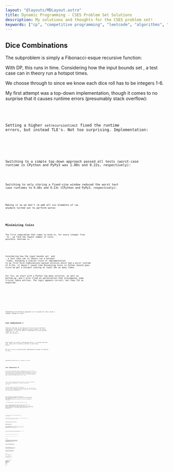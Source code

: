 ```yaml
---
layout: "@layouts/MDLayout.astro"
title: Dynamic Programming - CSES Problem Set Solutions
description: My solutions and thoughts for the CSES problem set!
keywords: ["cp", "competitive programming", "leetcode", "algorithms", "data structures"]
---
```








<Intro />


## Dice Combinations <Spec href="https://cses.fi/problemset/task/1633" cdate="2024-03-13" />

The subproblem is simply a Fibonacci-esque recursive function:

<GatherLatex code="
    F_{<0} = 0
    \qquad
    F_0 = 1
    \\
    F_n = F_{n-1} + F_{n-2} + F_{n-3} + F_{n-4} + F_{n-5} + F_{n-6}
    \quad\text{for}\quad n > 0
" />

With DP, this runs in <Eq code="O(n)" /> time. Considering how the input bounds set <Eq code="n \le {10}^6" />, a test case can in theory run a hotspot <Eq code="6 \times {10}^6" /> times.

We choose <Eq code="F_{n-1}" /> through to <Eq code="F_{n-6}" /> since we know each dice roll has to be integers 1-6.

My first attempt was a top-down implementation, though it comes to no surprise that it causes runtime errors (presumably stack overflow):


<SpoilerBlock buttonLabel="Failed Python Solution (Stack Overflow)">
    <Code code={SolDiceCombinations01} lang="py" />
</SpoilerBlock>

Setting a higher `setrecursionlimit` fixed the runtime errors, but instead TLE's. Not too surprising. Implementation:


<SpoilerBlock buttonLabel="Failed Python Solution (TLE)">
    <Code code={SolDiceCombinations02} lang="py" />
</SpoilerBlock>

Switching to a simple top-down approach passed all tests (worst-case runtime in CPython and PyPy3 was 1.00s and 0.22s, respectively):


<Code code={SolDiceCombinations03} lang="py" />

Switching to only storing a fixed-size window reduced the worst test case runtimes to 0.44s and 0.13s (CPython and PyPy3, respectively):


<Code code={SolDiceCombinations04} lang="py" />

Making it so we don't re-add all six elements of `tab` anymore turned out to perform worse:


<Code code={SolDiceCombinations05} lang="py" />


## Minimizing Coins <Spec href="https://cses.fi/problemset/task/1634" cdate="2024-03-31" />

The first subproblem that comes to mind is, for every integer from <Eq code="0" /> to <Eq code="x" />, we find the fewest number of coins possible. Runtime is <Eq code="O(xn)" />:

<DisplayLatex code="
    C = \braces{c_0, \dots, c_{n-1}} = \text{set of all coin values}
" />
<GatherLatex code="
    F_{<0} = \infty
    \qquad
    F_0 = 0
    \\
    F_x = \min_{c \in C}\parens{
        F_{x - c}
    } + 1
    \quad\text{for}\quad x > 0
" />

Considering how the input bounds set <Eq code="n \le 100" /> and <Eq code="x \le {10}^6" />, a test case can in theory run a hotspot <Eq code="{10}^8" /> times. Assuming a similar style of implementation to my first Dice Combinations passed solution which had a worst runtime of 0.22s, it doesn't sound like Minimizing Coins in Python should pass since we get a hotspot running at least 10x as many times.

For fun, we start with a Python top-down solution, as well as bottom-up, and I also tried an optimization that precomputes some trivial table entries. The logic appears correct, but they TLE as expected:


<SpoilerBlock buttonLabel="Failed Python Top-Down Solution (TLE)">
    <Code code={SolMinimizingCoins01} lang="py" />
</SpoilerBlock>

<SpoilerBlock buttonLabel="Failed Python Bottom-Up Solution (TLE)">
    <Code code={SolMinimizingCoins02} lang="py" />
</SpoilerBlock>

<SpoilerBlock buttonLabel="Failed Python Bottom-Up Solution With Optimization (TLE)">
    <Code code={SolMinimizingCoins03} lang="py" />
</SpoilerBlock>

Implementing the bottom-up approach in C++ passed all tests (with a longest runtime of 0.15s):


<Code code={SolMinimizingCoins05} lang="cpp" />


## Coin Combinations I <Spec href="https://cses.fi/problemset/task/1635" cdate="2024-04-01" />

Different orderings of the same set of coins count as different combinations, which makes subproblem selection easier. My chosen subproblem is to find the number of combinations for each possible target sum <Eq code="0" /> to <Eq code="x" />. For <Eq code="n" /> coins, the runtime is <Eq code="O(xn)" />:

<DisplayLatex code="
    C = \braces{c_0, \dots, c_{n-1}} = \text{set of all coin values}
" />
<GatherLatex code="
    F_{<0} = 0
    \qquad
    F_0 = 1
    \\
    F_x = \sum_{c \in C}{
        F_{x - c}
    }
    \quad\text{for}\quad x > 0
" />

Input bounds are similar to Minimizing Coins, so a hotspot possibly runs <Eq code="{10}^8" /> times, and is similarly unlikely to pass using Python.

But let's write a top-down Python implementation anyway! As expected, it TLE's:


<SpoilerBlock buttonLabel="Failed Python Top-Down Solution (TLE)">
    <Code code={SolCoinCombinationsI01} lang="py" />
</SpoilerBlock>

Implementing bottom-up in C++ passes all tests:


<Code code={SolCoinCombinationsI02} lang="cpp" />


## Coin Combinations II <Spec href="https://cses.fi/problemset/task/1636" cdate="2024-04-01" />

If we used the strategy from Coin Combinations I, we run into the problem of needing to avoid double-counting combinations. To deal with this, maybe we need a two-dimensional table: one dimension for coin value, and another dimension for coin sum. The following subproblem comes to mind, which may naively run in <Eq code="O(x^2 n)" /> time:

<DisplayLatex code="
    C = \braces{c_1, \dots, c_n} = \text{set of all coin values}
" />
<GatherLatex code="
    F\brackets{0, x} =
    \begin{cases}
        1 \quad& x = 0 \\
        0 \quad& \text{otherwise}
    \end{cases}
    \\
    F\brackets{i, x} =
    \sum_{j = 0}^{\infty}{
        F\brackets{i - 1, x - j c_i}
    }
    \quad\text{for}\quad i > 0
" />

I say "naively" because there may be a way to cut that runtime to <Eq code="O(xn)" /> with a clever optimization. I'll get to my idea for that later.

I am very certain <Eq code="O(x^2 n)" /> will TLE, but I made a top-down Python implementation anyway just for fun. It passes some tests, but TLE's everything else. Good to know that we're not getting any wrong answers! Implementation:


<SpoilerBlock buttonLabel="Failed Python Top-Down Solution (TLE)">
    <Code code={SolCoinCombinationsII01} lang="py" />
</SpoilerBlock>

Let's have a look at my <Eq code="O(xn)" /> idea now. I'd use the same subproblem and implement it bottom-up, but I'd fill up the table with the help of an accumulator, which should let me avoid doing the whole <Eq code="\sum_{j=0}^{\infty}" /> summation in <Eq code="O(x)" /> time each time. Instead, the accumulator calculates this summation in <Eq code="O(1)" /> on average.

It's probably easier to just see how this works in code.

My first implementation works perfectly fine on my computer, but causes weird `RUNTIME ERROR`s on some test cases when I submit to CSES. I have a screenshot included in the spoiler block below. My code provides the correct answers when I run them on my computer, and none of them TLE, so... I'm not sure what's going on. Full implementation:


<SpoilerBlock buttonLabel="Failed C++ Bottom-Up Solution, Weird Runtime Error?">
    <Code code={SolCoinCombinationsII02} lang="cpp" />
    <FiguresBlock>
        <FigImg src={SolCoinCombinationsII02TestResults} alt="Submission test results for my first C++ optimized bottom-up solution." />
    </FiguresBlock>
</SpoilerBlock>

*(If anyone knows why I'm getting `RUNTIME ERROR`, I'd love to know!)*

I improved on this solution by changing to a more space-efficient 1D vector, which did pass all test cases:


<Code code={SolCoinCombinationsII04} lang="cpp" />

<Todo>Were the `RUNTIME ERROR`s to do with the way I implemented the 2D table as 2D vectors?</Todo>


## Removing Digits <Spec href="https://cses.fi/problemset/task/1637" cdate="2024-04-03" />

The first subproblem that comes to mind finds the minimum number of steps for each number from <Eq code="0" /> to <Eq code="n" />. It runs in <Eq code="O(n \log_{10} n)" /> since there are <Eq code="O(n)" /> entries in the 1D table, and at each entry, you check every decimal digit (which is <Eq code="O(\log_{10} n)" />). The subproblem written out:

<DisplayLatex code="
    n = \text{input number}
" />
<GatherLatex code="
    F_0 = 0
    \\
    F_n = \min_{d \in D\parens{n}}\parens{
        F_{n - d}
    } + 1
    \quad\text{for}\quad x > 0
" />
<DisplayLatex code="
    \text{where } D\parens{n} = \text{all decimal digits of } n \text{ except } 0
" />

For fun, I started with a Python top-down implementation, which TLE's as expected, but also didn't give any wrong answers:


<SpoilerBlock buttonLabel="Failed Python Top-Down Solution (TLE)">
    <Code code={SolRemovingDigits01} lang="py" />
</SpoilerBlock>

My bottom-up implementation in Python passed all tests:


<Code code={SolRemovingDigits02} lang="py" />

It also passed all tests when I used string conversion to get the digits:


<Code code={SolRemovingDigits03} lang="py" />


## Grid Paths <Spec href="https://cses.fi/problemset/task/1638" cdate="2024-04-03" />

The fact that paths can only move in one direction makes this problem so much easier since you don't have to worry about paths backtracking. The first subproblem that comes to mind is to, at each cell in the grid, you add up how many paths can come from above with how many paths can come from the left. It runs in <Eq code="O(n^2)" /> (or more usefully, <Eq code="O(N)" /> for <Eq code="N" /> total cells in the grid):

<GatherLatex code="
    G\brackets{i, j} \in \braces{\texttt{EMPTY}, \texttt{TRAP}}
" />
<GatherLatex code="
    F\brackets{i, j} =
    \begin{cases}
        0
        \quad&
            \parens{i < 0}
            \lor \parens{j < 0}
            \lor \parens{G\brackets{i, j} = \texttt{TRAP}}
        \\
        F\brackets{i - 1, j} + F\brackets{i, j - 1}
        \quad& \text{otherwise}
    \end{cases}
" />

Surprisingly, a Python top-down implementation using `@functools.cache` (and running on CPython3) almost passed, but TLE'd on only 2 out of the 15 test cases:


<SpoilerBlock buttonLabel="Failed Python Top-Down Solution (TLE)">
    <Code code={SolGridPaths01} lang="py" />
</SpoilerBlock>

It took 0.99s for one of the passed <Eq code="1000 \times 1000" /> test cases, which indicates to me that not only should Python be feasible, but Python top-down is likely to be feasible as well if I can lower the overhead. And indeed it did pass, although the code isn't quite that nice since I'm implementing my own memoization:


<Code code={SolGridPaths03} lang="py" />

My bottom-up implementation is also a bit obscured since I used some tricks to avoid adding if-statements to the main loop (and therefore unnecessary overhead). Here, I pad the grid with an extra row and column (on the top and left sides) so that we automatically get zeroes for paths that try to come from outside of the grid. Implementation:


<Code code={SolGridPaths04} lang="py" />


## Book Shop <Spec href="https://cses.fi/problemset/task/1158" cdate="2024-04-03" />

This is the classic *0-1 knapsack problem*, which I've already done a very detailed writeup on ([here](http://localhost:3000/c/notes/dsa/dynamic-programming/#0-1-knapsack-problem)), so unfortunately, I've already been very thoroughly spoiled on this problem.

The subproblem has two dimensions: "the current book", and current max cost of currently selected books (from <Eq code="0" /> to <Eq code="x" />). At each "current book" (and corresponding current max cost), we find out what the best possible number of pages is whether or not we purchase the current book. It runs in <Eq code="O(nx)" />:

<DisplayLatex code="
    \braces{\parens{c_1, p_1}, \dots, \parens{c_n, p_n}} = \text{costs and number of pages}
" />
<DisplayLatex code="
    F\brackets{i, x} =
    \begin{cases}
        {\displaystyle
            \vphantom{\sum}
            -\infty
        }
        \quad& x < 0
        \\
        {\displaystyle
            \vphantom{\sum}
            0
        }
        \quad& \parens{x \ge 0} \land \parens{i = 0}
        \\
        {\displaystyle
            \max\parens{
                \vphantom{\sum}
                F\brackets{i - 1, x - c_i} + p_i,
                F\brackets{i - 1, x}
            }
        }
        \quad& \text{otherwise}
    \end{cases}
" />

My first top-down Python implementation TLE'd as I expected:


<SpoilerBlock buttonLabel="Failed Python Top-Down Solution (TLE)">
    <Code code={SolBookShop01} lang="py" />
</SpoilerBlock>

Implementing bottom-up Python with a full <Eq code="O(nx)" />-sized table caused many `RUNTIME ERROR` results, but they otherwise gave me correct answers on my computer (albeit very slowly):


<SpoilerBlock buttonLabel="Failed Python Bottom-Up Solution With Full Table (TLE)">
    <Code code={SolBookShop02} lang="py" />
</SpoilerBlock>

My more optimized bottom-up Python implementation that instead uses a <Eq code="O(x)" />-sized table TLE'd, even on PyPy3:


<SpoilerBlock buttonLabel="Failed Python Bottom-Up Solution With Smaller Table (TLE)">
    <Code code={SolBookShop04} lang="py" />
</SpoilerBlock>

Reimplementing this optimized bottom-up solution in C++ passes all tests with a worst runtime of only 0.15s:


<Code code={SolBookShop05} lang="cpp" />


## Array Description <Spec href="https://cses.fi/problemset/task/1746/" cdate="2024-04-03" />

The first subproblem that comes to mind has two dimensions: current position in the array description, and candidate value for the position. At each position, we simply count the number of possible "paths" coming from the start of the array. The runtime is <Eq code="O(nm)" />.

What I mean by "path" is, let's pretend that the beginning of the array (index 0) is known to be the value 5. From index 0, we might be able to "walk" to three different positions in index 1: \{index 1, value 4\}, \{index 1, value 5\}, and \{index 1, value 6\}. We say that there are valid "paths" from the beginning of the array to these three positions. These paths may extend all the way through the array, constrained by the known array values.

<p><Todo>I should illustrate what I mean by a "path".</Todo></p>

The subproblem written out:

<GatherLatex code="
    m = \text{upper bound for array values}
    \\
    \braces{a_0, \dots, a_{n - 1}} = \text{the array description}
" />
<DisplayLatex code="
    F\brackets{i, v} =
    \begin{cases}
        \displaystyle
        \vphantom{\sum_{A}^A}
        \begin{array}{l}
            1
        \end{array}
        \quad& \parens{0 < v \le m} \land \parens{a_0 \in \braces{0, v}} \land \parens{i = 0}
        \\
        \displaystyle
        \begin{array}{l}
            F\brackets{i - 1, v} \\
            \quad + F\brackets{i - 1, v - 1} \\
            \quad + F\brackets{i - 1, v + 1}
        \end{array}
        \quad& \parens{0 < v \le m} \land \parens{a_0 \in \braces{0, v}} \land \parens{i > 0}
        \\
        \displaystyle
        \vphantom{\sum_{A}^A}
        \begin{array}{l}
            0
        \end{array}
        \quad& \text{otherwise}
    \end{cases}
" />
<DisplayLatex code="
    \text{solution} = \sum_{v = 1}^m F\brackets{n - 1, v}
" />

A top-down implementation in Python TLE'd, but otherwise gave no wrong answers:


<SpoilerBlock buttonLabel="Failed Python Top-Down Solution (TLE)">
    <Code code={SolArrayDescription01} lang="py" />
</SpoilerBlock>

Changing to a bottom-up with a full <Eq code="O(nm)" /> sized table passed all tests with a PyPy3 worst-case runtime of 0.33s:


<Code code={SolArrayDescription02} lang="py" />

Improving on the bottom-up solution by switching to an <Eq code="O(m)" /> table also passed, but now with a PyPy3 worst-case runtime of 0.13s:


<SpoilerBlock buttonLabel="Alternative Python Bottom-Up Solution With O(m) Table (TLE)">
    <Code code={SolArrayDescription03} lang="py" />
</SpoilerBlock>


## Counting Towers <Spec href="https://cses.fi/problemset/task/2413" cdate="2024-04-04" />

This one's a hard one! But also a fun one! Let's start by enumerating some simple examples to get a feel for how this works:

```
n=1  --> solution=2

AB  AA
```
```
n=2  --> solution=8

CD       AB  BA  AB
AB       AC  CA  AB

AA       AA  BC  AA
AA       BC  AA  BB
```

The first idea that comes to mind is to try a subproblem with two dimensions: the <Eq code="x" /> and <Eq code="y" /> coordinates of the top-right of the tower, where the bottom-left corner is at coordinates <Eq code="\parens{0, 0}" />. Let's call this subproblem <Eq code="F\brackets{x, y}" />. <Eq code="x" /> is the column index while <Eq code="y" /> is the row index. However, it doesn't work well:

<SpoilerBlock buttonLabel="explanation of this failed idea">
We expect <Eq code="F\brackets{0, 0} = 1" /> since the only possible tower is a single <Eq code="1 \times 1" /> block.

We expect <Eq code="F\brackets{1, 0} = 2" /> since it's the <Eq code="n = 1" /> case. Perhaps we should try calculating every possible block that contains coordinates <Eq code="\parens{1, 0}" />? Let's try sketching it out:

```
(Apologies if this is hard to understand, but hopefully it'll be clear
by the time you also see the F[1, 1] example.)

There are two cases of blocks that contain (1, 0):

    ?A   AA

The first case can only be the tower:

    BA

Therefore, the first case shows one possible tower.

The second case is trivially just the entire tower being a single block,
therefore it also shows only one tower.

Therefore, there are two possible towers for F[1, 0].
```

Let's also try <Eq code="F\brackets{1, 1}" />, which is the <Eq code="n = 2" /> case:

```
There are four cases to consider:

    ?A   AA   ?A   AA
    ??   ??   ?A   AA

Case 1 has 3 combinations:

    BA   BA  BA
    CD   BD  DD

Case 2 has 2 combinations:

    AA   AA
    BC   BB

Case 3 has 2 combinations:

    BA   BA
    CA   BA

Case 4 trivially only has the one combination:

    AA
    AA

Therefore, there are 8 possible towers for F[1, 1].
```

And let's also try <Eq code="F\brackets{1, 2}" />:

```
n=3

case 1 has 1 combination:
XX
XX
XX

case 2 has 2 combinations:
XX       XX XX
XX  -->  XX XX
??       AB AA

case 3 has 8 combinations:
XX       XX   XX XX XX   XX   XX XX XX   (These are all similar
??  -->  CD   AB BA AB   AA   AA BC AA   to n=1.)
??       AB   AC CA AB   AA   BC AA BB

case 4 has 4 combinations:
?X       AX AX CX AX
?X  -->  BX AX AX AX
?X       CX CX AX AX

case 5 has 6 combinations:
?X       AX   AX BX BX   AX   AX
?X  -->  BX   AX AX CX   AX   AX
??       CD   CD AD AA   BB   AB

case 6 has 12 combinations:
?X       YX   YX YX YX   YX   YX YX YX   (This row is all
??  -->  CD   AB BA AB   AA   AA BC AA   similar to case 3.)
??       AB   AC CA AB   AA   BC AA BB

         YX YX YX        YX
         YD YB YA        YX
         AB AA BA        YA


Therefore, there are 33 possible towers for F[1, 2].
```

So how might we calculate each cases of <Eq code="F\brackets{1, 2}" />?

The first thing that comes to mind is to try breaking it down into three calculations. Let's try Case 6 as an example. Case 6 might be seen as a combination of three cases: <Eq code="F\brackets{0, 2}" />, <Eq code="F\brackets{1, 1}" />, and <Eq code="F\brackets{0, 1}" />:

```
F[0, 2]  |  F[1, 1]  |  F[0, 1]
         |           |
   ?     |           |
   ?     |     ??    |     ?
   ?     |     ??    |     ?
         |           |
4 combs. | 8 combs.  | 2 combs.
```

<AlignLatex code="
    F\brackets{0, 2} + F\brackets{1, 1} - F\brackets{0, 1}
    &= 4 + 8 - 2
    \\
    &= 10 \ne 12
" />

I also tried out:

<AlignLatex code="
    F\brackets{0, 2} + F\brackets{1, 1}
    &= 4 + 8
    \\
    &= 12
" />

But this doesn't generalize well. For example:

```
The case to consider:

    ?A
    ??

This would be F[0, 1] + F[1, 0] = 2 + 2 = 4

But we have already seen that this case should only have 3 combinations.
```

I'm still not sure how to make this idea work, so let's move on to something different.
</SpoilerBlock>


<SpoilerBlock buttonLabel="Failed Python Top-Down Solution (Wrong Answers)">
    <Code code={SolCountingTowers01} lang="py" />
</SpoilerBlock>

The next idea that comes to mind is also two dimensions, with one dimension for height of the left side, and one for the right side. It naively sounds like it should perform poorly at <Eq code="O(n^2)" /> where <Eq code="n \le {10}^6" />, but maybe we can apply the same trick as Coin Combinations II where we use an accumulator?

Let's start by visualizing what's going on then formalizing the subproblem:

```
Case 1: Both sides same level
        We arbitrarily pick the top-right block to be fixed.

   F[3,3] = F[3,2] + F[3,1] + F[3,0] + F[2,2] + F[1,1] + F[0,0]

     ??       ?        ?        ?
     ??   =   ??   +   ?    +   ?    +   ??   +        +
     ??       ??       ??       ?        ??       ??

Case 2: Left side is taller
        We pick the tallest block to be fixed.

   F[3,2] = F[2,2] + F[1,2] + F[0,2]

     ?
     ??   =   ??   +    ?   +    ?
     ??       ??       ??        ?

Case 3: Right side is taller
        We just mirror it.

   F[2,3] = F[3,2]

      ?       ?
     ??   =   ??
     ??       ??
```

Writing out the subproblem:

<DisplayLatex code="
    F\brackets{a, b} =
    \begin{cases}
        \displaystyle
        \vphantom{\sum_{A}^A}
        \begin{array}{l}
            1
        \end{array}
        \quad& \parens{a = b = 0}
        \\
        \displaystyle
        \vphantom{\sum_{A}^A}
        \begin{array}{l}
            \displaystyle
            \sum_{x = 0}^{b - 1}\parens{\vphantom{\sum} F\brackets{a, x} + F\brackets{x, x}}
        \end{array}
        \quad& \parens{a = b \ne 0}
        \\
        \displaystyle
        \vphantom{\sum_{A}^A}
        \begin{array}{l}
            F\brackets{b, a}
        \end{array}
        \quad& \parens{a < b \ne 0}
        \\
        \displaystyle
        \vphantom{\sum_{A}^A}
        \begin{array}{l}
            \displaystyle
            \sum_{x = 0}^{a - 1}{F\brackets{x, b}}
        \end{array}
        \quad& \parens{b < a \ne 0}
    \end{cases}
" />

I made a naive top-down Python implementation and ran it against the example and it passed! However, it was really, really, terribly slow. Implementation:


<SpoilerBlock buttonLabel="Failed Python Top-Down Solution (Extremely Slow)">
    <Code code={SolCountingTowers02} lang="py" />
</SpoilerBlock>

In an attempt to optimize, I tried expanding some calculations to get a feel for what we might build accumulators for. However, I found nothing. Here's what I tried:

<SpoilerBlock buttonLabel="Full Working">
<AlignLatex code="
    F\brackets{1, 1}
    &= F\brackets{1, 0} + F\brackets{0, 0}
" />
<AlignLatex code="
    F\brackets{2, 2}
    &= F\brackets{2, 1} + F\brackets{1, 1}
    \\
    &\qquad + F\brackets{2, 0} + F\brackets{0, 0}
    \\
    &= \parens{F\brackets{1, 1} + F\brackets{0, 1}} + F\brackets{1, 1}
    \\
    &\qquad + \parens{F\brackets{1, 0} + F\brackets{0, 0}} + F\brackets{0, 0}
    \\
    &= 2 F\brackets{1, 1} + 2 F\brackets{0, 0} + 2 F\brackets{1, 0}
" />
<AlignLatex code="
    F\brackets{3, 3}
    &= F\brackets{3, 2} + F\brackets{2, 2}
    \\
    &\qquad + F\brackets{3, 1} + F\brackets{1, 1}
    \\
    &\qquad + F\brackets{3, 0} + F\brackets{0, 0}
    \\
    &= \parens{F\brackets{2, 2} + F\brackets{1, 2} + F\brackets{0, 2}} + F\brackets{2, 2}
    \\
    &\qquad + \parens{F\brackets{2, 1} + F\brackets{1, 1} + F\brackets{0, 1}} + F\brackets{1, 1}
    \\
    &\qquad + \parens{F\brackets{2, 0} + F\brackets{1, 0} + F\brackets{0, 0}} + F\brackets{0, 0}
    \\
    &= 2 F\brackets{2, 1} + 2 F\brackets{2, 2} + 2 F\brackets{2, 0}
    \\
    &\qquad + 2 F\brackets{1, 1} + 2 F\brackets{1, 0}
    \\
    &\qquad + 2 F\brackets{0, 0}
    \\
    &= 2 \parens{F\brackets{1, 1} + F\brackets{0, 1}} + 2 F\brackets{2, 2} + 2 F\brackets{2, 0}
    \\
    &\qquad + 2 F\brackets{1, 1} + 2 F\brackets{1, 0}
    \\
    &\qquad + 2 F\brackets{0, 0}
    \\
    &= 2 F\brackets{2, 2} + 2 F\brackets{2, 0}
    \\
    &\qquad + 4 F\brackets{1, 1} + 4 F\brackets{1, 0}
    \\
    &\qquad + 2 F\brackets{0, 0}
" />
<AlignLatex code="
    F\brackets{4, 4}
    &= F\brackets{4, 3} + F\brackets{3, 3}
    \\
    &\qquad + F\brackets{4, 2} + F\brackets{2, 2}
    \\
    &\qquad + F\brackets{4, 1} + F\brackets{1, 1}
    \\
    &\qquad + F\brackets{4, 0} + F\brackets{0, 0}
    \\
    &= \parens{F\brackets{3, 3} + F\brackets{2, 3} + F\brackets{1, 3} + F\brackets{0, 3}}
    + F\brackets{3, 3}
    \\
    &\qquad + \parens{F\brackets{3, 2} + F\brackets{2, 2} + F\brackets{1, 2} + F\brackets{0, 2}}
    + F\brackets{2, 2}
    \\
    &\qquad + \parens{F\brackets{3, 1} + F\brackets{2, 1} + F\brackets{1, 1} + F\brackets{0, 1}}
    + F\brackets{1, 1}
    \\
    &\qquad + \parens{F\brackets{3, 0} + F\brackets{2, 0} + F\brackets{1, 0} + F\brackets{0, 0}}
    + F\brackets{0, 0}
    \\
    &= \parens{F\brackets{3, 2} + F\brackets{3, 1} + F\brackets{3, 0}}
    + 2 F\brackets{3, 3}
    \\
    &\qquad + \parens{F\brackets{3, 2} + F\brackets{2, 1} + F\brackets{2, 0}}
    + 2 F\brackets{2, 2}
    \\
    &\qquad + \parens{F\brackets{3, 1} + F\brackets{2, 1} + F\brackets{1, 0}}
    + 2 F\brackets{1, 1}
    \\
    &\qquad + \parens{F\brackets{3, 0} + F\brackets{2, 0} + F\brackets{1, 0}}
    + 2 F\brackets{0, 0}
    \\
    &= 2 F\brackets{3, 3} + 2 F\brackets{3, 2} + 2 F\brackets{3, 1} + 2 F\brackets{3, 0}
    \\
    &\qquad + 2 F\brackets{2, 2} + 2 F\brackets{2, 1} + 2 F\brackets{2, 0}
    \\
    &\qquad + 2 F\brackets{1, 1} + 2 F\brackets{1, 0}
    \\
    &\qquad + 2 F\brackets{0, 0}
    \\
    &= 2 F\brackets{3, 3}
    + 2 \parens{F\brackets{2, 2} + F\brackets{2, 1} + F\brackets{2, 0}}
    + 2 \parens{F\brackets{2, 1} + F\brackets{1, 1} + F\brackets{1, 0}}
    + 2 F\brackets{3, 0}
    \\
    &\qquad + 2 F\brackets{2, 2}
    + 2 \parens{F\brackets{1, 1} + F\brackets{1, 0}}
    + 2 F\brackets{2, 0}
    \\
    &\qquad + 2 F\brackets{1, 1} + 2 F\brackets{1, 0}
    \\
    &\qquad + 2 F\brackets{0, 0}
    \\
    &= 2 F\brackets{3, 3}
    + 4 \parens{F\brackets{2, 1}}
    + 2 F\brackets{3, 0}
    \\
    &\qquad + 4 F\brackets{2, 2}
    + 4 F\brackets{2, 0}
    \\
    &\qquad + 6 F\brackets{1, 1} + 6 F\brackets{1, 0}
    \\
    &\qquad + 2 F\brackets{0, 0}
    \\
    &= 2 F\brackets{3, 3}
    + 4 \parens{F\brackets{1, 1} + F\brackets{1, 0}}
    + 2 F\brackets{3, 0}
    \\
    &\qquad + 4 F\brackets{2, 2}
    + 4 F\brackets{2, 0}
    \\
    &\qquad + 6 F\brackets{1, 1} + 6 F\brackets{1, 0}
    \\
    &\qquad + 2 F\brackets{0, 0}
    \\
    &= 2 F\brackets{3, 3} + 2 F\brackets{3, 0}
    \\
    &\qquad + 4 F\brackets{2, 2} + 4 F\brackets{2, 0}
    \\
    &\qquad + 10 F\brackets{1, 1} + 10 F\brackets{1, 0}
    \\
    &\qquad + 2 F\brackets{0, 0}
" />
</SpoilerBlock>

<AlignLatex code="
    F\brackets{1, 1}
    &= F\brackets{1, 0} + F\brackets{0, 0}
" />
<AlignLatex code="
    F\brackets{2, 2}
    &= 2 F\brackets{1, 1} + 2 F\brackets{0, 0} + 2 F\brackets{1, 0}
" />
<AlignLatex code="
    F\brackets{3, 3}
    &= 2 F\brackets{2, 2} + 2 F\brackets{2, 0}
    \\
    &\qquad + 4 F\brackets{1, 1} + 4 F\brackets{1, 0}
    \\
    &\qquad + 2 F\brackets{0, 0}
" />
<AlignLatex code="
    F\brackets{4, 4}
    &= 2 F\brackets{3, 3} + 2 F\brackets{3, 0}
    \\
    &\qquad + 4 F\brackets{2, 2} + 4 F\brackets{2, 0}
    \\
    &\qquad + 10 F\brackets{1, 1} + 10 F\brackets{1, 0}
    \\
    &\qquad + 2 F\brackets{0, 0}
" />

I also tried expanding out the <Eq code="F\brackets{x, 0}" />'s:

<SpoilerBlock buttonLabel="Full Working">
<AlignLatex code="
    F\brackets{2, 2}
    &= 2 F\brackets{1, 1} + 2 F\brackets{0, 0} + 2 F\brackets{0, 0}
    \\
    &= 2 F\brackets{1, 1} + 4 F\brackets{0, 0}
" />
<AlignLatex code="
    F\brackets{3, 3}
    &= 2 F\brackets{2, 2} + 2 \parens{F\brackets{1, 0} + F\brackets{0, 0}}
    \\
    &\qquad + 4 F\brackets{1, 1} + 4 F\brackets{1, 0}
    \\
    &\qquad + 2 F\brackets{0, 0}
    \\
    &= 2 F\brackets{2, 2}
    \\
    &\qquad + 4 F\brackets{1, 1} + 6 F\brackets{1, 0}
    \\
    &\qquad + 4 F\brackets{0, 0}
    \\
    &= 2 F\brackets{2, 2} + 4 F\brackets{1, 1} + 10 F\brackets{0, 0}
" />
<AlignLatex code="
    F\brackets{4, 4}
    &= 2 F\brackets{3, 3} + 2 \parens{F\brackets{2, 0} + F\brackets{1, 0} + F\brackets{0, 0}}
    \\
    &\qquad + 4 F\brackets{2, 2} + 4 F\brackets{2, 0}
    \\
    &\qquad + 10 F\brackets{1, 1} + 10 F\brackets{1, 0}
    \\
    &\qquad + 2 F\brackets{0, 0}
    \\
    &= 2 F\brackets{3, 3}
    \\
    &\qquad + 4 F\brackets{2, 2} + 6 F\brackets{2, 0}
    \\
    &\qquad + 10 F\brackets{1, 1} + 12 F\brackets{1, 0}
    \\
    &\qquad + 4 F\brackets{0, 0}
    \\
    &= 2 F\brackets{3, 3}
    \\
    &\qquad + 4 F\brackets{2, 2} + 6 \parens{F\brackets{0, 0} + F\brackets{0, 0}}
    \\
    &\qquad + 10 F\brackets{1, 1} + 12 F\brackets{0, 0}
    \\
    &\qquad + 4 F\brackets{0, 0}
    \\
    &= 2 F\brackets{3, 3} + 4 F\brackets{2, 2} + 10 F\brackets{1, 1} + 28 F\brackets{0, 0}
" />
</SpoilerBlock>

<AlignLatex code="
    F\brackets{2, 2}
    &= 2 F\brackets{1, 1} + 4 F\brackets{0, 0}
    \\
    F\brackets{3, 3}
    &= 2 F\brackets{2, 2} + 4 F\brackets{1, 1} + 10 F\brackets{0, 0}
    \\
    F\brackets{4, 4}
    &= 2 F\brackets{3, 3} + 4 F\brackets{2, 2} + 10 F\brackets{1, 1} + 28 F\brackets{0, 0}
" />

I also tried expanding the <Eq code="F\brackets{x, x}" />'s:

<SpoilerBlock buttonLabel="Full Working">
<AlignLatex code="
    F\brackets{2, 2}
    &= 4 F\brackets{0, 0} + 4 F\brackets{1, 0}
" />
<AlignLatex code="
    F\brackets{3, 3}
    &= 2 \parens{4 F\brackets{0, 0} + 4 F\brackets{1, 0}} + 2 F\brackets{2, 0}
    \\
    &\qquad + 8 F\brackets{1, 0}
    \\
    &\qquad + 6 F\brackets{0, 0}
    \\
    &= 2 F\brackets{2, 0} + 16 F\brackets{1, 0} + 14 F\brackets{0, 0}
" />
<AlignLatex code="
    F\brackets{4, 4}
    &= 2 \parens{2 F\brackets{2, 0} + 16 F\brackets{1, 0} + 14 F\brackets{0, 0}} + 2 F\brackets{3, 0}
    \\
    &\qquad + 4 \parens{4 F\brackets{0, 0} + 4 F\brackets{1, 0}} + 4 F\brackets{2, 0}
    \\
    &\qquad + 20 F\brackets{1, 0}
    \\
    &\qquad + 12 F\brackets{0, 0}
    \\
    &= 2 F\brackets{3, 0} + 36 F\brackets{2, 0} + 68 F\brackets{1, 0} + 28 F\brackets{0, 0}
" />
</SpoilerBlock>

<AlignLatex code="
    F\brackets{2, 2}
    &= 4 F\brackets{0, 0} + 4 F\brackets{1, 0}
    \\
    F\brackets{3, 3}
    &= 2 F\brackets{2, 0} + 16 F\brackets{1, 0} + 14 F\brackets{0, 0}
    \\
    F\brackets{4, 4}
    &= 2 F\brackets{3, 0} + 36 F\brackets{2, 0} + 68 F\brackets{1, 0} + 28 F\brackets{0, 0}
" />

So let's try a different approach. I believe that the following sums should be easy to build accumulators for:

<DisplayLatex code="
    \sum_{x = 0}^n F\brackets{x, x}
    \qquad\qquad
    \sum_{x = 0}^n F\brackets{x, 0}
" />

But this sum is giving me headaches right now:

<DisplayLatex code="
    S\brackets{b} \coloneqq \sum_{x = 0}^{b - 1} F\brackets{x, b}
    \quad\text{for } b > 0
" />

That sum is an important part of the second line of the subproblem. So is it possible to build an accumulator for it?

<AlignLatex code="
    S\brackets{b}
    &= \sum_{x = 0}^{b - 1} F\brackets{b, x}
    = \sum_{x = 0}^{b - 1} \sum_{y = 0}^{b - 1} F\brackets{y, x}
" />

Now, let's visualize what's happening. For example, <Eq code="S\brackets{4}" /> is the sum of all of these:

<DisplayLatex code="
    \begin{array}{cccc}
        F\brackets{0, 3}
            & F\brackets{1, 3}
            & F\brackets{2, 3}
            & \xmemphR{F\brackets{3, 3}}
            \\
        F\brackets{0, 2}
            & F\brackets{1, 2}
            & \xmemphR{F\brackets{2, 2}}
            & F\brackets{3, 2}
            \\
        F\brackets{0, 1}
            & \xmemphR{F\brackets{1, 1}}
            & F\brackets{2, 1}
            & F\brackets{3, 1}
            \\
        \xmemphR{F\brackets{0, 0}}
            & F\brackets{1, 0}
            & F\brackets{2, 0}
            & F\brackets{3, 0}
    \end{array}
" />

Using the third case of the subproblem, we can reduce this to:

<DisplayLatex code="
    \begin{array}{cccc}
        {}
            & {}
            & {}
            & \xmemphR{F\brackets{3, 3}}
            \\
        {}
            & {}
            & \xmemphR{F\brackets{2, 2}}
            & 2 F\brackets{3, 2}
            \\
        {}
            & \xmemphR{F\brackets{1, 1}}
            & 2 F\brackets{2, 1}
            & 2 F\brackets{3, 1}
            \\
        \xmemphR{F\brackets{0, 0}}
            & 2 F\brackets{1, 0}
            & 2 F\brackets{2, 0}
            & 2 F\brackets{3, 0}
    \end{array}
" />

Based on this pattern, <Eq code="S\brackets{b}" /> is reducible to:

<DisplayLatex code="
    S\brackets{b}
    = \sum_{x = 0}^{b - 1} F\brackets{x, x}
    + 2 \sum_{x = 1}^{b - 1} S\brackets{x}
    \qquad\text{for } b > 0
" />

Therefore, we can calculate <Eq code="S\brackets{b}" /> using accumulators!

Let's now construct an alternative subproblem derived from this, where <Eq code="F'\brackets{n}" /> is the solution for the number of combinations to construct an <Eq code="n" />-sized tower:

<AlignLatex code="
    F'\brackets{n}
    &\coloneqq F\brackets{n, n}
    = \sum_{x=0}^{n - 1}\parens{F\brackets{n, x} + F\brackets{x, x}}
    \\
    &= \sum_{x=0}^{n - 1}F\brackets{n, x}
    + \sum_{x=0}^{n - 1}F\brackets{x, x}
    \\
    &= S\brackets{n}
    + \sum_{x=0}^{n - 1}F'\brackets{x}
    \qquad\text{for } n > 0
" />
<DisplayLatex code="
    F'\brackets{0} = 1
" />
<DisplayLatex code="
    S\brackets{n}
    = \sum_{x = 0}^{n - 1} F'\brackets{x}
    + 2 \sum_{x = 1}^{n - 1} S\brackets{x}
    \qquad\text{for } n > 0
" />

Attempting to simplify seems... too complicated for me to bother right now.

<SpoilerBlock buttonLabel="starting attempt at simplifying">
<AlignLatex code="
    F'\brackets{n}
    &= \sum_{x=0}^{n - 1}F'\brackets{x}
    + \sum_{x = 0}^{n - 1} F'\brackets{x}
    + 2 \sum_{x = 1}^{n - 1} S\brackets{x}
" />
</SpoilerBlock>

My Python top-down implementation passed the first two test cases containing queries for <Eq code="n \le 100" />, but we get `RUNTIME ERROR` for the other much bigger test cases, so my code probably goes over the memory usage limit of the auto-judge. Implementation:


<SpoilerBlock buttonLabel="Failed Python Top-Down Solution (RUNTIME ERROR)">
    <Code code={SolCountingTowers05} lang="py" />
</SpoilerBlock>

Reimplementing as bottom-up passed all tests:


<Code code={SolCountingTowers07} lang="py" />


## Edit Distance <Spec href="https://cses.fi/problemset/task/1639" cdate="2024-04-08" />

Thinking through some edge cases, it was tempting to conclude that you'd never need to remove characters from the shorter word, but I believe this would break that assumption:

```
Test case:
   xxABCDEFGH
   ABCDEFGHxxx

The actual edit distance is 5:
   xxABCDEFGH   (0)
   xABCDEFGH    (1)
   ABCDEFGH     (2)
   ABCDEFGHx    (3)
   ABCDEFGHxx   (4)
   ABCDEFGHxxx  (5)

If we disallowed removing characters:
   xxABCDEFGH   (0)
   AxABCDEFGH   (1)
   ABABCDEFGH   (2)
   ...
   ABCDEFGHGH   (8)
   ABCDEFGHxH   (9)
   ABCDEFGHxx   (10)
   ABCDEFGHxxx  (11)
```

The first subproblem that comes to mind is two-dimensional, each dimension is an index into each string. Subproblem <Eq code="F\brackets{i, j}" /> is the edit distance of substrings `string1[0..i]` and `string2[0..j]` (`i` and `j` being inclusive).

I jumped straight into coding a solution first. Here's my Python top-down solution that passes many test cases but only fails due to `RUNTIME ERROR` (almost certainly due to memory usage):


<SpoilerBlock buttonLabel="Failed Python Top-Down Solution (RUNTIME ERROR)">
    <Code code={SolEditDistance02} lang="py" />
</SpoilerBlock>

Writing out the subproblem:

<DisplayLatex code="
    s_1 = \text{string 1}
    \qquad\qquad
    s_2 = \text{string 2}
" />
<DisplayLatex code="
    F\brackets{i, j}
    = \begin{cases}
        \displaystyle
        \vphantom{\sum_{A}^A}
        \begin{array}{l}
            0
        \end{array}
        \quad& \parens{i < 0} \land \parens{j < 0}
        \\
        \displaystyle
        \vphantom{\sum_{A}^A}
        \begin{array}{l}
            j + 1
        \end{array}
        \quad& \parens{i < 0} \land \parens{j \ge 0}
        \\
        \displaystyle
        \vphantom{\sum_{A}^A}
        \begin{array}{l}
            i + 1
        \end{array}
        \quad& \parens{i \ge 0} \land \parens{j < 0}
        \\
        \displaystyle
        \vphantom{\sum_{A}^A}
        \begin{array}{l}
            F\brackets{i - 1, j - 1}
        \end{array}
        \quad& \parens{i \ge 0}
            \land \parens{j \ge 0}
            \land \parens{s_1\brackets{i} = s_2\brackets{j}}
        \\
        \displaystyle
        \vphantom{\sum_{A}^A}
        \begin{array}{l}
            \displaystyle
            1 + \min(F\brackets{i - 1, j - 1},
            \\
            \qquad F\brackets{i - 1, j}, F\brackets{i, j - 1})
        \end{array}
        \quad& \text{otherwise}
    \end{cases}
" />

The first case is simply the case of two empty substrings. Naturally, empty substrings are already equivalent.

The second and third cases are the case where you compare an empty substring with a non-empty substring. Naturally, the solution is just the length of the non-empty substring.

My top-down Python solution simplifies these first three cases down with essentially:

```py
assert (i >= -1) and (j >= -1)
if (i < 0) or (j < 0):
    return i + j + 2
```

The fourth case is the case where the two indices point to an equivalent character. This means no change needs to be made at that character.

The final case is where the two indices don't point to an equivalent character. There's a lot going on in that one line, so to see how this works, let's consider this example:

```
              v i=4
string 1: ...AB...
string 2: ..XY.....
             ^ j=3
```

The dots represent characters that we don't care about. Index `i` points to that `B` character in string 1, while index `j` points to that `Y` character in string 2.

To make it easier to understand, let's write this situation down in two different but conceptually identical ways:

<DisplayLatex code='
    \text{EditDistance}\parens{\texttt{"...AB"}, \texttt{"..XY"}}
' />
<DisplayLatex code="
    F\brackets{4, 3}
" />

Recall that the problem specification allows these operations:

1. *Add one character to the string.*
2. *Remove one character from the string.*
3. *Replace one character in the string.*

Let's start with operation 3 because it's the simplest. Let's suppose we change the `B` in string 1 to `Y`:

<AlignLatex code='
    \text{EditDistance31}\parens{\texttt{"...AB"}, \texttt{"..XY"}}
    &= 1 + \text{EditDistance}\parens{\texttt{"...A\xmemphRC{Y}"}, \texttt{"..XY"}}
    \\
    &= 1 + \text{EditDistance}\parens{\texttt{"...A"}, \texttt{"..X"}}
' />
<DisplayLatex code="
    F_{31}\brackets{4, 3} = 1 + F\brackets{3, 2}
" />

The math works out identically even if we instead changed the `Y` in string 2 to `B`:

<AlignLatex code='
    \text{EditDistance32}\parens{\texttt{"...AB"}, \texttt{"..XY"}}
    &= 1 + \text{EditDistance}\parens{\texttt{"...AB"}, \texttt{"..X\xmemphRC{B}"}}
    \\
    &= 1 + \text{EditDistance}\parens{\texttt{"...A"}, \texttt{"..X"}}
' />
<DisplayLatex code="
    F_{32}\brackets{4, 3} = 1 + F\brackets{3, 2}
" />

Now, let's try operation 2. If we remove `B` from string 1:

<DisplayLatex code='
    \text{EditDistance21}\parens{\texttt{"...AB"}, \texttt{"..XY"}}
    = 1 + \text{EditDistance}\parens{\texttt{"...A"}, \texttt{"..XY"}}
' />
<DisplayLatex code="
    F_{21}\brackets{4, 3} = 1 + F\brackets{3, 3}
" />

Or if we remove `Y` from string 2 instead:

<DisplayLatex code='
    \text{EditDistance22}\parens{\texttt{"...AB"}, \texttt{"..XY"}}
    = 1 + \text{EditDistance}\parens{\texttt{"...AB"}, \texttt{"..X"}}
' />
<DisplayLatex code="
    F_{22}\brackets{4, 3} = 1 + F\brackets{4, 2}
" />

And finally, let's try operation 1. If we insert `Y` to string 1:

<AlignLatex code='
    \text{EditDistance11}\parens{\texttt{"...AB"}, \texttt{"..XY"}}
    &= 1 + \text{EditDistance}\parens{\texttt{"...AB\xmemphRC{Y}"}, \texttt{"..XY"}}
    \\
    &= 1 + \text{EditDistance}\parens{\texttt{"...AB"}, \texttt{"..X"}}
' />
<DisplayLatex code="
    F_{11}\brackets{4, 3} = 1 + F\brackets{4, 2}
" />

And if we instead insert `B` into string 2:

<AlignLatex code='
    \text{EditDistance12}\parens{\texttt{"...AB"}, \texttt{"..XY"}}
    &= 1 + \text{EditDistance}\parens{\texttt{"...AB"}, \texttt{"..XY\xmemphRC{B}"}}
    \\
    &= 1 + \text{EditDistance}\parens{\texttt{"...A"}, \texttt{"..XY"}}
' />
<DisplayLatex code="
    F_{12}\brackets{4, 3} = 1 + F\brackets{3, 3}
" />

Having gone through all six possible operations, it should be fairly straightforward to see how we get <Eq code="1 + \min\parens{F\brackets{i - 1, j - 1}, F\brackets{i - 1, j}, F\brackets{i, j - 1}}" /> as the final case of the subproblem.

I think it's also useful to point out that the equivalence of <Eq code="F_{21} = F_{12}" /> and <Eq code="F_{22} = F_{11}" /> can also be examined more intuitively.

Let's consider these two strings:

```
AXXX
XXX
```

To make them equivalent, you can either delete the `A` from string 1:

```
XXX
XXX
```

or, you can add an `A` to string 2:

```
AXXX
AXXX
```

Either way, we incurred a cost of <Eq code="1" /> operation.

My Python bottom-up implementation passes all tests:


<Code code={SolEditDistance03} lang="py" />

